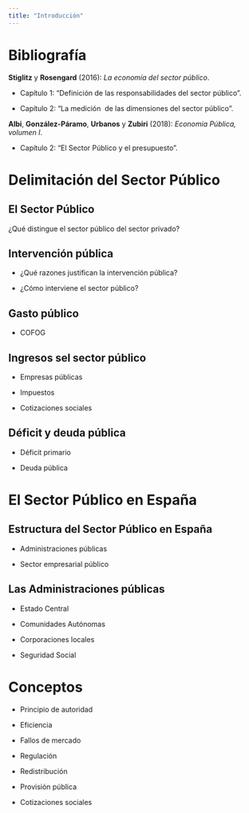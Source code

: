 ```yaml
---
title: "Introducción"
---
```


# Bibliografía {.unnumbered .unlisted}

**Stiglitz** y **Rosengard** (2016): *La economía del sector público*.

-   Capítulo 1: "Definición de las responsabilidades del sector público".

-   Capítulo 2: "La medición  de las dimensiones del sector público".

**Albi**, **González-Páramo**, **Urbanos** y **Zubiri** (2018): *Economía Pública, volumen I*.

-   Capítulo 2: "El Sector Público y el presupuesto".

# Delimitación del Sector Público

## El Sector Público

¿Qué distingue el sector público del sector privado?

## Intervención pública

-   ¿Qué razones justifican la intervención pública?

-   ¿Cómo interviene el sector público?

## Gasto público

-   COFOG

## Ingresos sel sector público

-   Empresas públicas

-   Impuestos

-   Cotizaciones sociales

## Déficit y deuda pública

-   Déficit primario

-   Deuda pública

# El Sector Público en España

## Estructura del Sector Público en España

-   Administraciones públicas

-   Sector empresarial público

## Las Administraciones públicas

-   Estado Central

-   Comunidades Autónomas

-   Corporaciones locales

-   Seguridad Social

# Conceptos {.unnumbered .unlisted}

-   Principio de autoridad

-   Eficiencia

-   Fallos de mercado

-   Regulación

-   Redistribución

-   Provisión pública

-   Cotizaciones sociales
